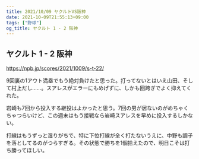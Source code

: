 ```yaml
---
title: 2021/10/09 ヤクルトVS阪神
date: 2021-10-09T21:55:13+09:00
tags: ["野球"]
og_title: ヤクルト 1 - 2 阪神
---
```


## ヤクルト 1 - 2 阪神

https://npb.jp/scores/2021/1009/s-t-22/


9回裏の1アウト満塁でもう絶対負けたと思った。打ってないとはいえ山田、そして村上だし……。スアレスがエラーにもめげずに、しかも回跨ぎでよく抑えてくれた。

岩崎も7回から投入する継投はよかったと思う。7回の男が居ないのがめちゃくちゃつらいけど、この週末はもう接戦なら岩崎スアレスを早めに投入するしかない。

打線はもうずっと湿りがちで、特に下位打線が全く打たないうえに、中野も調子を落としてるのがつらすぎる。その状態で勝ちを1個拾えたので、明日こそは打ち勝ってほしい。